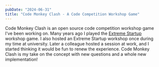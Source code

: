 ```yaml
---
pubDate: "2024-06-31"
title: "Code Monkey Clash - A Code Competition Workshop Game"
---
```


Code Monkey Clash is an open source code competition workshop game I've been working on.
Many years ago I played the [Extreme Startup](https://github.com/rchatley/extreme_startup) workshop game.
I also hosted an Extreme Startup workshop once during my time at university.
Later a colleague hosted a session at work, and I started thinking it would be fun to renew the experience.
Code Monkey Clash is my take on the concept with new questions and a whole new implementation!